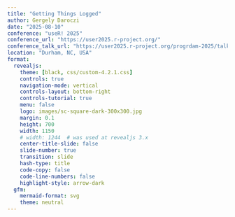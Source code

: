 ```yaml
---
title: "Getting Things Logged"
author: Gergely Daroczi
date: "2025-08-10"
conference: "useR! 2025"
conference_url: "https://user2025.r-project.org/"
conference_talk_url: "https://user2025.r-project.org/progrdam-2025/talk/UK7LSY/https://user2025.r-project.org/program/in-person/"
location: "Durham, NC, USA"
format:
  revealjs:
    theme: [black, css/custom-4.2.1.css]
    controls: true
    navigation-mode: vertical
    controls-layout: bottom-right
    controls-tutorial: true
    menu: false
    logo: images/sc-square-dark-300x300.jpg
    margin: 0.1
    height: 700
    width: 1150
    # width: 1244  # was used at revealjs 3.x
    center-title-slide: false
    slide-number: true
    transition: slide
    hash-type: title
    code-copy: false
    code-line-numbers: false
    highlight-style: arrow-dark
  gfm:
    mermaid-format: svg
    theme: neutral
---
```

